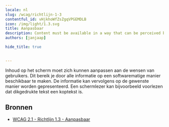 ```yaml
---
locale: nl
slug: /wcag/richtlijn-1-3
contentful_id: vHjkhoWfZsZgqVPGEMDLB
icon: /img/light/1.3.svg
title: Aanpasbaar
description: Content must be available in a way that can be perceived by all users.
authors: [janjaap]

hide_title: true

	
---
```


<Hero
  title="Aanpasbaar"
  icon="/img/light/1.3.svg"
  prefix="Richtlijn 1.3"
/>

Inhoud op het scherm moet zich kunnen aanpassen aan de wensen van gebruikers. Dit bereik je door alle informatie op een softwarematige manier beschikbaar te maken. De informatie kan vervolgens op de gewenste manier worden gepresenteerd. Een schermlezer kan bijvoorbeeld voorlezen dat dikgedrukte tekst een koptekst is.

## Bronnen

- [WCAG 2.1 - Richtlijn 1.3 - Aanpasbaar](https://www.w3.org/Translations/WCAG21-nl/#aanpasbaar)